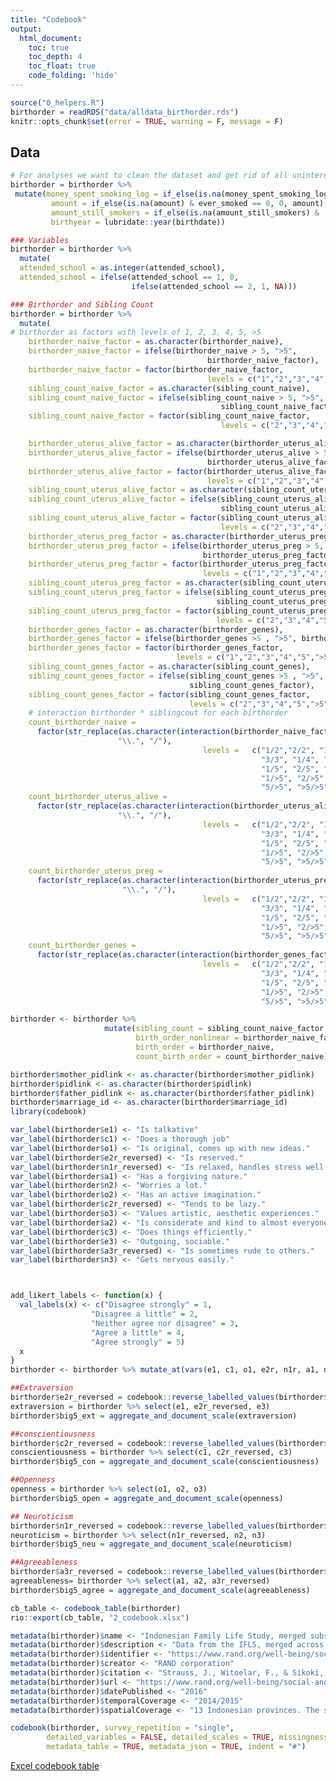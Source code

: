 ```yaml
---
title: "Codebook"
output:
  html_document:
    toc: true
    toc_depth: 4
    toc_float: true
    code_folding: 'hide'
---
```


```r
source("0_helpers.R")
birthorder = readRDS("data/alldata_birthorder.rds")
knitr::opts_chunk$set(error = TRUE, warning = F, message = F)
```


## Data
```r
# For analyses we want to clean the dataset and get rid of all uninteresting data
birthorder = birthorder %>%
 mutate(money_spent_smoking_log = if_else(is.na(money_spent_smoking_log) & ever_smoked == 0, 0, money_spent_smoking_log),
         amount = if_else(is.na(amount) & ever_smoked == 0, 0, amount),
         amount_still_smokers = if_else(is.na(amount_still_smokers) &  still_smoking == 0, 0, amount_still_smokers),
         birthyear = lubridate::year(birthdate))

### Variables
birthorder = birthorder %>%
  mutate(
  attended_school = as.integer(attended_school),
  attended_school = ifelse(attended_school == 1, 0,
                           ifelse(attended_school == 2, 1, NA)))

### Birthorder and Sibling Count
birthorder = birthorder %>% 
  mutate(
# birthorder as factors with levels of 1, 2, 3, 4, 5, >5
    birthorder_naive_factor = as.character(birthorder_naive),
    birthorder_naive_factor = ifelse(birthorder_naive > 5, ">5",
                                            birthorder_naive_factor),
    birthorder_naive_factor = factor(birthorder_naive_factor, 
                                            levels = c("1","2","3","4","5",">5")),
    sibling_count_naive_factor = as.character(sibling_count_naive),
    sibling_count_naive_factor = ifelse(sibling_count_naive > 5, ">5",
                                               sibling_count_naive_factor),
    sibling_count_naive_factor = factor(sibling_count_naive_factor, 
                                               levels = c("2","3","4","5",">5")),

    birthorder_uterus_alive_factor = as.character(birthorder_uterus_alive),
    birthorder_uterus_alive_factor = ifelse(birthorder_uterus_alive > 5, ">5",
                                            birthorder_uterus_alive_factor),
    birthorder_uterus_alive_factor = factor(birthorder_uterus_alive_factor, 
                                            levels = c("1","2","3","4","5",">5")),
    sibling_count_uterus_alive_factor = as.character(sibling_count_uterus_alive),
    sibling_count_uterus_alive_factor = ifelse(sibling_count_uterus_alive > 5, ">5",
                                               sibling_count_uterus_alive_factor),
    sibling_count_uterus_alive_factor = factor(sibling_count_uterus_alive_factor, 
                                               levels = c("2","3","4","5",">5")),
    birthorder_uterus_preg_factor = as.character(birthorder_uterus_preg),
    birthorder_uterus_preg_factor = ifelse(birthorder_uterus_preg > 5, ">5",
                                           birthorder_uterus_preg_factor),
    birthorder_uterus_preg_factor = factor(birthorder_uterus_preg_factor,
                                           levels = c("1","2","3","4","5",">5")),
    sibling_count_uterus_preg_factor = as.character(sibling_count_uterus_preg),
    sibling_count_uterus_preg_factor = ifelse(sibling_count_uterus_preg > 5, ">5",
                                              sibling_count_uterus_preg_factor),
    sibling_count_uterus_preg_factor = factor(sibling_count_uterus_preg_factor, 
                                              levels = c("2","3","4","5",">5")),
    birthorder_genes_factor = as.character(birthorder_genes),
    birthorder_genes_factor = ifelse(birthorder_genes >5 , ">5", birthorder_genes_factor),
    birthorder_genes_factor = factor(birthorder_genes_factor, 
                                     levels = c("1","2","3","4","5",">5")),
    sibling_count_genes_factor = as.character(sibling_count_genes),
    sibling_count_genes_factor = ifelse(sibling_count_genes >5 , ">5",
                                        sibling_count_genes_factor),
    sibling_count_genes_factor = factor(sibling_count_genes_factor, 
                                        levels = c("2","3","4","5",">5")),
    # interaction birthorder * siblingcout for each birthorder
    count_birthorder_naive =
      factor(str_replace(as.character(interaction(birthorder_naive_factor,                                                              sibling_count_naive_factor)),
                        "\\.", "/"),
                                           levels =   c("1/2","2/2", "1/3",  "2/3",
                                                        "3/3", "1/4", "2/4", "3/4", "4/4",
                                                        "1/5", "2/5", "3/5", "4/5", "5/5",
                                                        "1/>5", "2/>5", "3/>5", "4/>5",
                                                        "5/>5", ">5/>5")),
    count_birthorder_uterus_alive =
      factor(str_replace(as.character(interaction(birthorder_uterus_alive_factor,                                                              sibling_count_uterus_alive_factor)),
                        "\\.", "/"),
                                           levels =   c("1/2","2/2", "1/3",  "2/3",
                                                        "3/3", "1/4", "2/4", "3/4", "4/4",
                                                        "1/5", "2/5", "3/5", "4/5", "5/5",
                                                        "1/>5", "2/>5", "3/>5", "4/>5",
                                                        "5/>5", ">5/>5")),
    count_birthorder_uterus_preg =
      factor(str_replace(as.character(interaction(birthorder_uterus_preg_factor,                                                              sibling_count_uterus_preg_factor)), 
                         "\\.", "/"),
                                           levels =   c("1/2","2/2", "1/3",  "2/3",
                                                        "3/3", "1/4", "2/4", "3/4", "4/4",
                                                        "1/5", "2/5", "3/5", "4/5", "5/5",
                                                        "1/>5", "2/>5", "3/>5", "4/>5",
                                                        "5/>5", ">5/>5")),
    count_birthorder_genes =
      factor(str_replace(as.character(interaction(birthorder_genes_factor,                                                              sibling_count_genes_factor)), "\\.", "/"),
                                           levels =   c("1/2","2/2", "1/3",  "2/3",
                                                        "3/3", "1/4", "2/4", "3/4", "4/4",
                                                        "1/5", "2/5", "3/5", "4/5", "5/5",
                                                        "1/>5", "2/>5", "3/>5", "4/>5",
                                                        "5/>5", ">5/>5")))

birthorder <- birthorder %>%
                     mutate(sibling_count = sibling_count_naive_factor,
                            birth_order_nonlinear = birthorder_naive_factor,
                            birth_order = birthorder_naive,
                            count_birth_order = count_birthorder_naive)

```

```r
birthorder$mother_pidlink <- as.character(birthorder$mother_pidlink)
birthorder$pidlink <- as.character(birthorder$pidlink)
birthorder$father_pidlink <- as.character(birthorder$father_pidlink)
birthorder$marriage_id <- as.character(birthorder$marriage_id)
library(codebook)

var_label(birthorder$e1) <- "Is talkative"
var_label(birthorder$c1) <- "Does a thorough job"
var_label(birthorder$o1) <- "Is original, comes up with new ideas."
var_label(birthorder$e2r_reversed) <- "Is reserved."
var_label(birthorder$n1r_reversed) <- "Is relaxed, handles stress well."
var_label(birthorder$a1) <- "Has a forgiving nature."
var_label(birthorder$n2) <- "Worries a lot."
var_label(birthorder$o2) <- "Has an active imagination."
var_label(birthorder$c2r_reversed) <- "Tends to be lazy."
var_label(birthorder$o3) <- "Values artistic, aesthetic experiences."
var_label(birthorder$a2) <- "Is considerate and kind to almost everyone."
var_label(birthorder$c3) <- "Does things efficiently."
var_label(birthorder$e3) <- "Outgoing, sociable."
var_label(birthorder$a3r_reversed) <- "Is sometimes rude to others."
var_label(birthorder$n3) <- "Gets nervous easily."



add_likert_labels <- function(x) {
  val_labels(x) <- c("Disagree strongly" = 1, 
                  "Disagree a little" = 2, 
                  "Neither agree nor disagree" = 3,
                  "Agree a little" = 4,
                  "Agree strongly" = 5)
  x
}
birthorder <- birthorder %>% mutate_at(vars(e1, c1, o1, e2r, n1r, a1, n2, o2, c2r, o3, a2, c3, e3, a3r, n3), add_likert_labels)

##Extraversion
birthorder$e2r_reversed = codebook::reverse_labelled_values(birthorder$e2r)
extraversion = birthorder %>% select(e1, e2r_reversed, e3)
birthorder$big5_ext = aggregate_and_document_scale(extraversion)

##conscientiousness
birthorder$c2r_reversed = codebook::reverse_labelled_values(birthorder$c2r)
conscientiousness = birthorder %>% select(c1, c2r_reversed, c3)
birthorder$big5_con = aggregate_and_document_scale(conscientiousness)

##Openness
openness = birthorder %>% select(o1, o2, o3)
birthorder$big5_open = aggregate_and_document_scale(openness)

## Neuroticism
birthorder$n1r_reversed = codebook::reverse_labelled_values(birthorder$n1r)
neuroticism = birthorder %>% select(n1r_reversed, n2, n3)
birthorder$big5_neu = aggregate_and_document_scale(neuroticism)

##Agreeableness
birthorder$a3r_reversed = codebook::reverse_labelled_values(birthorder$a3r)
agreeableness= birthorder %>% select(a1, a2, a3r_reversed)
birthorder$big5_agree = aggregate_and_document_scale(agreeableness)

cb_table <- codebook_table(birthorder)
rio::export(cb_table, "2_codebook.xlsx")

metadata(birthorder)$name <- "Indonesian Family Life Study, merged subset"
metadata(birthorder)$description <- "Data from the IFLS, merged across waves, most outcomes taken from wave 5. Includes birth order, family structure, Big 5 Personality, intelligence tests, and risk lotteries"
metadata(birthorder)$identifier <- "https://www.rand.org/well-being/social-and-behavioral-policy/data/FLS/IFLS.html"
metadata(birthorder)$creator <- "RAND corporation"
metadata(birthorder)$citation <- "Strauss, J., Witoelar, F., & Sikoki, B. (2016). The Fifth Wave of the Indonesia Family Life Survey: Overview and Field Report. WR-1143/1-NIA/NICHD"
metadata(birthorder)$url <- "https://www.rand.org/well-being/social-and-behavioral-policy/data/FLS/IFLS.html"
metadata(birthorder)$datePublished <- "2016"
metadata(birthorder)$temporalCoverage <- "2014/2015" 
metadata(birthorder)$spatialCoverage <- "13 Indonesian provinces. The sample is representative of about 83% of the Indonesian population and contains over 30,000 individuals living in 13 of the 27 provinces in the country. See URL for more." 

```

```r
codebook(birthorder, survey_repetition = "single", 
        detailed_variables = FALSE, detailed_scales = TRUE, missingness_report = FALSE,
        metadata_table = TRUE, metadata_json = TRUE, indent = "#")
```

[Excel codebook table](2_codebook.xlsx)
